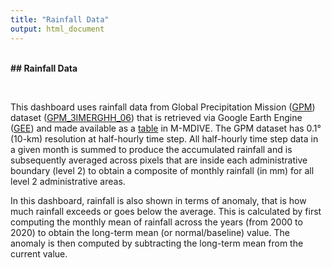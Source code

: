 ```yaml
---
title: "Rainfall Data"
output: html_document
---
```



<b>
<br/>
## Rainfall Data
</b>

<br/>


This dashboard uses rainfall data from Global Precipitation Mission ([GPM](https://gpm.nasa.gov/)) dataset ([GPM_3IMERGHH_06](https://disc.gsfc.nasa.gov/datasets/GPM_3IMERGHH_06/summary)) that is retrieved via Google Earth Engine ([GEE](https://developers.google.com/earth-engine/datasets/catalog/NASA_GPM_L3_IMERG_V06)) and made available as a [table](https://platform.civisanalytics.com/spa/#/query/tables/5487930) in M-MDIVE. The GPM dataset has 0.1<span>&#176;</span> (10-km) resolution at half-hourly time step. All half-hourly time step data in a given month is summed to produce the accumulated rainfall and is subsequently averaged across pixels that are inside each administrative boundary (level 2) to obtain a composite of monthly rainfall (in mm) for all level 2 administrative areas. 

In this dashboard, rainfall is also shown in terms of anomaly, that is how much rainfall exceeds or goes below the average. This is calculated by first computing the monthly mean of rainfall across the years (from 2000 to 2020) to obtain the long-term mean (or normal/baseline) value. The anomaly is then computed by subtracting the long-term mean from the current value. 





